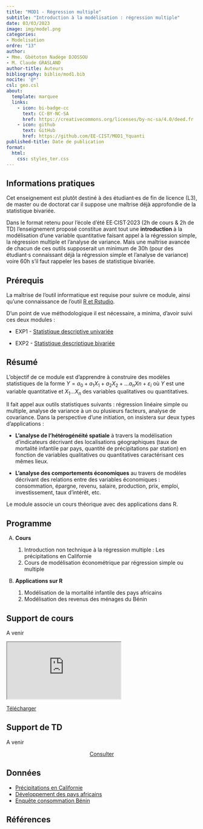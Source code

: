 ```yaml
---
title: "MOD1 - Régression multiple"
subtitle: "Introduction à la modélisation : régression multiple"
date: 03/03/2023
image: img/model.png
categories: 
- Modelisation
ordre: "13"
author: 
- Mme. Gbètoton Nadège DJOSSOU
- M. Claude GRASLAND
author-title: Auteurs
bibliography: biblio/mod1.bib
nocite: '@*'
csl: geo.csl
about:
  template: marquee
  links:
    - icon: bi-badge-cc
      text: CC-BY-NC-SA
      href: https://creativecommons.org/licenses/by-nc-sa/4.0/deed.fr
    - icon: github
      text: GitHub
      href: https://github.com/EE-CIST/MOD1_Yquanti
published-title: Date de publication 
format:
  html: 
    css: styles_ter.css
---
```


<!-- ::: {#contrib} -->

<!-- ### Contributeur·rice·s -->

<!-- Hugues Pecout, ... -->

<!-- ::: -->

<div>

## <i class="bi bi-info-circle"></i> Informations pratiques

Cet enseignement est plutôt destiné à des étudiant·es de fin de licence (L3), de master ou de doctorat car il suppose une maîtrise déjà approfondie de la statistique bivariée.

Dans le format retenu pour l'école d'été EE·CIST·2023 (2h de cours & 2h de TD) l'enseignement proposé constitue avant tout une **introduction** à la modélisation d'une variable quantitative faisant appel à la régression simple, la régression multiple et l'analyse de variance. Mais une maîtrise avancée de chacun de ces outils supposerait un minimum de 30h (pour des étudiant·s connaissant déjà la régression simple et l'analyse de variance) voire 60h s'il faut rappeler les bases de statistique bivariée.

</div>

## <i class="bi bi-ui-checks-grid"></i> Prérequis

La maîtrise de l'outil informatique est requise pour suivre ce module, ainsi qu'une connaissance de l'outil [R et Rstudio](out1_r.qmd).

D'un point de vue méthodologique il est nécessaire, a minima, d'avoir suivi ces deux modules :

-   EXP1 - [Statistique descriptive univariée](exp1_uni.qmd)

-   EXP2 - [Statistique descriptique bivariée](exp2_biv.qmd)

## <i class="bi bi-bookmark"></i> Résumé

L'objectif de ce module est d'apprendre à construire des modèles statistiques de la forme $Y = a_0 + a_1X_1 + a_2X_2 + … a_nXn + \varepsilon_i$ où $Y$ est une variable quantitative et $X_1 ...X_n$ des variables qualitatives ou quantitatives.

Il fait appel aux outils statistiques suivants : régression linéaire simple ou multiple, analyse de variance à un ou plusieurs facteurs, analyse de covariance. Dans la perspective d'une initiation, on insistera sur deux types d'applications :

-   **L'analyse de l'hétérogénéité spatiale** à travers la modélisation d'indicateurs décrivant des localisations géographiques (taux de mortalité infantile par pays, quantité de précipitations par station) en fonction de variables qualitatives ou quantitatives caractérisant ces mêmes lieux.

-   **L'analyse des comportements économiques** au travers de modèles décrivant des relations entre des variables économiques : consommation, épargne, revenu, salaire, production, prix, emploi, investissement, taux d'intérêt, etc.

Le module associe un cours théorique avec des applications dans R.

## <i class="bi bi-calendar-week"></i> Programme

A.  **Cours**

    1.  Introduction non technique à la régression multiple : Les précipitations en Californie
    2.  Cours de modélisation économétrique par régression simple ou multiple

B.  **Applications sur R**

    1.  Modélisation de la mortalité infantile des pays africains
    2.  Modélisation des revenus des ménages du Bénin

## <i class="bi bi-person-video3"></i> Support de cours

A venir

<object class="slide" data="support/introR_seance2_diapo.pdf" type="application/pdf">

<iframe class="slide" src="https://meghan.rbind.io/slides/neair/neair.html#/title-slide">

</iframe>

::: {#url}
<i class="bi bi-cloud-arrow-down-fill"></i> [Télécharger</i>]()
:::

</object>

## <i class="bi bi-person-video3"></i> Support de TD

A venir

<center><a href="" class="btn btn-warning" role="button" aria-disabled="true"><i class="bi bi-eye"></i> Consulter</a></center>

## <i class="bi bi-clipboard-data"></i> Données

-   [Précipitations en Californie](../donnees/pre_calif_1965.qmd)
-   [Développement des pays africains](../donnees/dev_afric_2018.qmd)
-   [Enquête consommation Bénin](../donnees/fin_benin_2018.qmd)

## <i class="bi bi-file-earmark-text"></i> Références

::: {#refs}
:::
